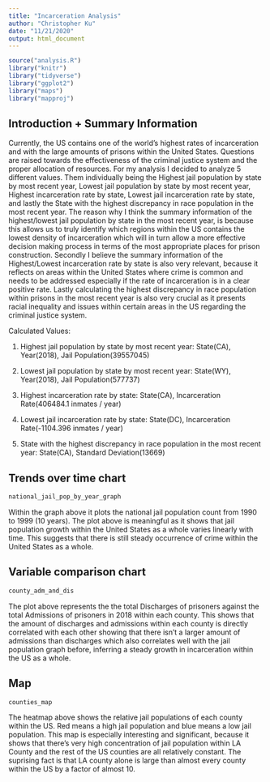 ```yaml
---
title: "Incarceration Analysis"
author: "Christopher Ku"
date: "11/21/2020"
output: html_document
---
```

```r
source("analysis.R")
library("knitr")
library("tidyverse")
library("ggplot2")
library("maps")
library("mapproj")
```

## Introduction + Summary Information
Currently, the US contains one of the world's highest rates of incarceration and with the large amounts of prisons within the United States. Questions are raised towards the effectiveness of the criminal justice system and the proper allocation of resources. For my analysis I decided to analyze 5 different values. Them individually being the Highest jail population by state by most recent year, Lowest jail population by state by most recent year, Highest incarceration rate by state, Lowest jail incarceration rate by state, and lastly the State with the highest discrepancy in race population in the most recent year. The reason why I think the summary information of the highest/lowest jail population by state in the most recent year, is because this allows us to truly identify which regions within the US contains the lowest density of incarceration which will in turn allow a more effective decision making process in terms of the most appropriate places for prison construction. Secondly I believe the summary information of the Highest/Lowest incarceration rate by state is also very relevant, because it reflects on areas within the United States where crime is common and needs to be addressed especially if the rate of incarceration is in a clear positive rate. Lastly calculating the highest discrepancy in race population within prisons in the most recent year is also very crucial as it presents racial inequality and issues within certain areas in the US regarding the criminal justice system.

Calculated Values:

1. Highest jail population by state by most recent year: State(CA), Year(2018), Jail Population(39557045)

2. Lowest jail population by state by most recent year: State(WY), Year(2018), Jail Population(577737)

3. Highest incarceration rate by state: State(CA), Incarceration Rate(406484.1 inmates / year)

4. Lowest jail incarceration rate by state: State(DC), Incarceration Rate(-1104.396 inmates / year)

5. State with the highest discrepancy in race population in the most recent year: State(CA), Standard Deviation(13669)

## Trends over time chart
```r
national_jail_pop_by_year_graph
```

Within the graph above it plots the national jail population count from 1990 to 1999 (10 years). The plot above is meaningful as it shows that jail population growth within the United States as a whole varies linearly with time. This suggests that there is still steady occurrence of crime within the United States as a whole.

## Variable comparison chart
```r
county_adm_and_dis
```

The plot above represents the the total Discharges of prisoners against the total Admissions of prisoners in 2018 within each county. This shows that the amount of discharges and admissions within each county is directly correlated with each other showing that there isn't a larger amount of admissions than discharges which also correlates well with the jail population graph before, inferring a steady growth in incarceration within the US as a whole.

## Map
```r
counties_map
```

The heatmap above shows the relative jail populations of each county within the US. Red means a high jail population and blue means a low jail population. This map is especially interesting and significant, because it shows that there's very high concentration of jail population within LA County and the rest of the US counties are all relatively constant. The suprising fact is that LA county alone is large than almost every county within the US by a factor of almost 10.
